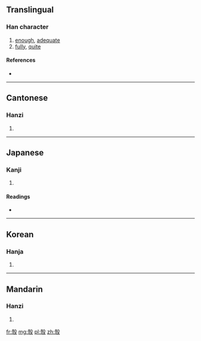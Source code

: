 ==Translingual==

===Han character===
{{Han char|rn=57|rad=弓|as=10|sn=13|four=4724<sub>7</sub>|canj=土弓竹弓水 (GNHNE), X土弓竹弓 (XGNHN)|ids=⿰⿱⿳士冖一弓殳}}

# [[enough]], [[adequate]]
# [[fully]], [[quite]]

====References====
* {{Han ref|kx=0360.290|dkj=09844|dj=0678.200|hdz=32161.090|uh=5F40|ud=24384|bh=DD62|bd=56674}}

----

==Cantonese==

===Hanzi===
{{yue-hanzi|jyut=|y=gau3}}

# {{defn|Cantonese|sort=弓10}}

----

==Japanese==

===Kanji===
{{ja-kanji|grade=|rs=弓10}}

# {{defn|Japanese|sort=弓10}}

====Readings====
* {{ja-readings|on=[[こう]] (kō), [[く]] (ku)|kun=}}

----

==Korean==

===Hanja===
{{ko-hanja|hangeul=구|eumhun=|rv=gu|mr=ku|y=kwu}}

# {{defn|Korean|sort=弓10}}

----

==Mandarin==

===Hanzi===
{{cmn-hanzi|pin=[[gòu]] ([[gou4]])|wg=kou<sup>4</sup>}}

# {{defn|Mandarin|sort=弓10}}

[[fr:彀]]
[[mg:彀]]
[[pl:彀]]
[[zh:彀]]